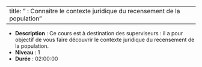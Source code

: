 
---
title: " : Connaître le contexte juridique du recensement de la population"
---


- **Description** : Ce cours est à destination des superviseurs : il a pour objectif de vous faire découvrir le contexte juridique du recensement de la population.
- **Niveau** : 1
- **Durée** : 02:00:00

